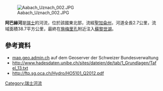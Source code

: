 {{Coord|47.22088|N|8.940597|E|display=title}}
[[Image:Aabach_Uznach_002.JPG|right]]

'''阿巴赫河'''是[[瑞士|瑞士]]的河流，位於該國東北部，流經[[聖加侖州|聖加侖州]]，河道全長2.7公里，流域面積38.7平方公里，最終在[[施梅里孔|施梅里孔]]附近注入[[蘇黎世湖|蘇黎世湖]]。

==參考資料==
* [http://map.geo.admin.ch/Einzelnachweise map.geo.admin.ch]{{Dead link}} auf dem Geoserver der Schweizer Bundesverwaltung
* http://www.hadesdaten.unibe.ch/sites/dateien/de/tab/1_Grundlagen/Tafel_13.txt {{Wayback|url=http://www.hadesdaten.unibe.ch/sites/dateien/de/tab/1_Grundlagen/Tafel_13.txt |date=20140819083326 }}
* http://ftp.sg.oca.ch/Hydro/HO5101_Q2012.pdf {{Wayback|url=http://ftp.sg.oca.ch/Hydro/HO5101_Q2012.pdf |date=20140910200230 }}

{{Switzerland-geo-stub}}
[[Category:瑞士河流|Category:瑞士河流]]